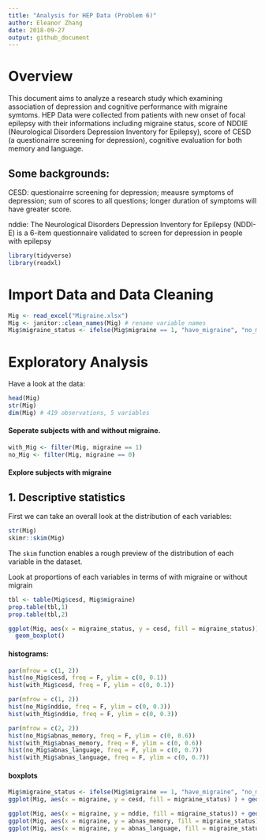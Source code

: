 ```yaml
---
title: "Analysis for HEP Data (Problem 6)"
author: Eleanor Zhang
date: 2018-09-27
output: github_document
---
```


# Overview

This document aims to analyze a research study which examining association of depression and cognitive performance with migraine symtoms. HEP Data were collected from patients with new onset of focal epilepsy with their informations including migraine status, score of NDDIE (Neurological Disorders Depression Inventory for Epilepsy), score of CESD (a questionairre screening for depression), cognitive evaluation for both memory and language.

## Some backgrounds:

CESD: questionairre screening for depression; meausre symptoms of depression; sum of scores to all questions; longer duration of symptoms will have greater score.

nddie: The Neurological Disorders Depression Inventory for Epilepsy (NDDI-E) is a 6-item questionnaire validated to screen for depression in people with epilepsy

```r
library(tidyverse)
library(readxl)
```

# Import Data and Data Cleaning

```r
Mig <- read_excel("Migraine.xlsx")
Mig <- janitor::clean_names(Mig) # rename variable names
Mig$migraine_status <- ifelse(Mig$migraine == 1, "have_migraine", "no_migraine")
```

# Exploratory Analysis

Have a look at the data:

```r
head(Mig)
str(Mig)
dim(Mig) # 419 observations, 5 variables
```


#### Seperate subjects with and without migraine.

```r
with_Mig <- filter(Mig, migraine == 1)
no_Mig <- filter(Mig, migraine == 0)
```

#### Explore subjects with migraine

## 1. Descriptive statistics

First we can take an overall look at the distribution of each variables:

```r
str(Mig)
skimr::skim(Mig)
```

The `skim` function enables a rough preview of the distribution of each variable in the dataset.




Look at proportions of each variables in terms of with migraine or without migrain

```r
tbl <- table(Mig$cesd, Mig$migraine)
prop.table(tbl,1)
prop.table(tbl,2)
```

```r
ggplot(Mig, aes(x = migraine_status, y = cesd, fill = migraine_status)) + 
  geom_boxplot()
```



#### histograms:

```r
par(mfrow = c(1, 2))
hist(no_Mig$cesd, freq = F, ylim = c(0, 0.1))
hist(with_Mig$cesd, freq = F, ylim = c(0, 0.1))
```

```r
par(mfrow = c(1, 2))
hist(no_Mig$nddie, freq = F, ylim = c(0, 0.3))
hist(with_Mig$nddie, freq = F, ylim = c(0, 0.3))
```


```r
par(mfrow = c(2, 2))
hist(no_Mig$abnas_memory, freq = F, ylim = c(0, 0.6))
hist(with_Mig$abnas_memory, freq = F, ylim = c(0, 0.6))
hist(no_Mig$abnas_language, freq = F, ylim = c(0, 0.7))
hist(with_Mig$abnas_language, freq = F, ylim = c(0, 0.7))
```


#### boxplots

```r
Mig$migraine_status <- ifelse(Mig$migraine == 1, "have_migraine", "no_migraine")
ggplot(Mig, aes(x = migraine, y = cesd, fill = migraine_status) ) + geom_boxplot()

ggplot(Mig, aes(x = migraine, y = nddie, fill = migraine_status)) + geom_boxplot()
ggplot(Mig, aes(x = migraine, y = abnas_memory, fill = migraine_status)) + geom_boxplot()
ggplot(Mig, aes(x = migraine, y = abnas_language, fill = migraine_status)) + geom_boxplot()
```

